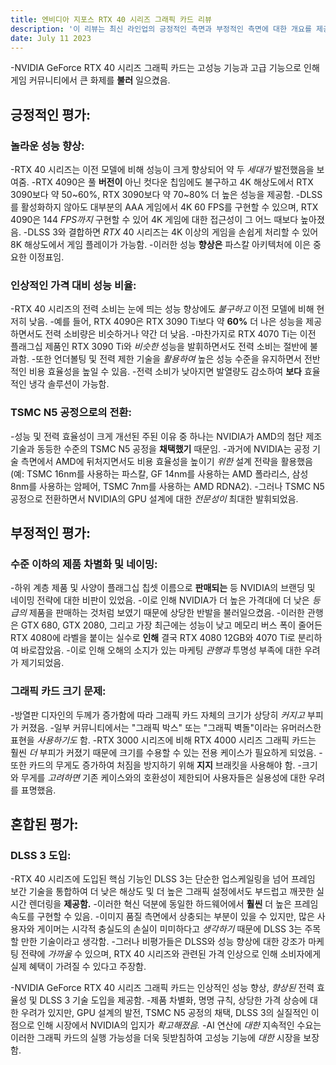 ```yaml
---
title: 엔비디아 지포스 RTX 40 시리즈 그래픽 카드 리뷰
description: '이 리뷰는 최신 라인업의 긍정적인 측면과 부정적인 측면에 대한 개요를 제공하고, 향상된 성능, 향상된 전력 효율성 및 디자인 고려 사항을 조명'
date: July 11 2023
---
```


-NVIDIA GeForce RTX 40 시리즈 그래픽 카드는 고성능 기능과 고급 기능으로 인해 게임 커뮤니티에서 큰 화제를 **불러** 일으켰음.

## 긍정적인 평가:

### 놀라운 성능 향상:

-RTX 40 시리즈는 이전 모델에 비해 성능이 크게 향상되어 약 두 _세대가_ 발전했음을 보여줌. 
-RTX 4090은 풀 **버전이** 아닌 컷다운 칩임에도 불구하고 4K 해상도에서 RTX 3090보다 약 50~60%, RTX 3090보다 약 70~80% 더 높은 성능을 제공함. 
-DLSS를 활성화하지 않아도 대부분의 AAA 게임에서 4K 60 FPS를 구현할 수 있으며, RTX 4090은 144 _FPS까지_ 구현할 수 있어 4K 게임에 대한 접근성이 그 어느 때보다 높아졌음. 
-DLSS 3와 결합하면 _RTX_ 40 시리즈는 4K 이상의 게임을 손쉽게 처리할 수 있어 8K 해상도에서 게임 플레이가 가능함. 
-이러한 성능 **향상은** 파스칼 아키텍처에 이은 중요한 이정표임.

### 인상적인 가격 대비 성능 비율:

-RTX 40 시리즈의 전력 소비는 눈에 띄는 성능 향상에도 _불구하고_ 이전 모델에 비해 현저히 낮음. 
-예를 들어, RTX 4090은 RTX 3090 Ti보다 약 **60%** 더 나은 성능을 제공하면서도 전력 소비량은 비슷하거나 약간 더 낮음. 
-마찬가지로 RTX 4070 Ti는 이전 플래그십 제품인 RTX 3090 Ti와 _비슷한_ 성능을 발휘하면서도 전력 소비는 절반에 불과함. 
-또한 언더볼팅 및 전력 제한 기술을 _활용하여_ 높은 성능 수준을 유지하면서 전반적인 비용 효율성을 높일 수 있음. 
-전력 소비가 낮아지면 발열량도 감소하여 **보다** 효율적인 냉각 솔루션이 가능함.

### TSMC N5 공정으로의 전환:

-성능 및 전력 효율성이 크게 개선된 주된 이유 중 하나는 NVIDIA가 AMD의 첨단 제조 기술과 동등한 수준의 TSMC N5 공정을 **채택했기** 때문임. 
-과거에 NVIDIA는 공정 기술 측면에서 AMD에 뒤처지면서도 비용 효율성을 높이기 _위한_ 설계 전략을 활용했음(예: TSMC 16nm를 사용하는 파스칼, GF 14nm를 사용하는 AMD 폴라리스, 삼성 8nm를 사용하는 암페어, TSMC 7nm를 사용하는 AMD RDNA2). 
-그러나 TSMC N5 공정으로 전환하면서 NVIDIA의 GPU 설계에 대한 _전문성이_ 최대한 발휘되었음.

## 부정적인 평가:

### 수준 이하의 제품 차별화 및 네이밍:

-하위 계층 제품 및 사양이 플래그십 칩셋 이름으로 **판매되는** 등 NVIDIA의 브랜딩 및 네이밍 전략에 대한 비판이 있었음. 
-이로 인해 NVIDIA가 더 높은 가격대에 더 낮은 _등급의_ 제품을 판매하는 것처럼 보였기 때문에 상당한 반발을 불러일으켰음. 
-이러한 관행은 GTX 680, GTX 2080, 그리고 가장 최근에는 성능이 낮고 메모리 버스 폭이 줄어든 RTX 4080에 라벨을 붙이는 실수로 **인해** 결국 RTX 4080 12GB와 4070 Ti로 분리하여 바로잡았음. 
-이로 인해 오해의 소지가 있는 마케팅 _관행과_ 투명성 부족에 대한 우려가 제기되었음.

### 그래픽 카드 크기 문제:

-방열판 디자인의 두께가 증가함에 따라 그래픽 카드 자체의 크기가 상당히 _커지고_ 부피가 커졌음. 
-일부 커뮤니티에서는 "그래픽 박스" 또는 "그래픽 벽돌"이라는 유머러스한 표현을 _사용하기도_ 함. 
-RTX 3000 시리즈에 비해 RTX 4000 시리즈 그래픽 카드는 훨씬 _더_ 부피가 커졌기 때문에 크기를 수용할 수 있는 전용 케이스가 필요하게 되었음. 
-또한 카드의 무게도 증가하여 처짐을 방지하기 위해 **지지** 브래킷을 사용해야 함. 
-크기와 무게를 _고려하면_ 기존 케이스와의 호환성이 제한되어 사용자들은 실용성에 대한 우려를 표명했음.

## 혼합된 평가:

### DLSS 3 도입:

-RTX 40 시리즈에 도입된 핵심 기능인 DLSS 3는 단순한 업스케일링을 넘어 프레임 보간 기술을 통합하여 더 낮은 해상도 및 더 높은 그래픽 설정에서도 부드럽고 깨끗한 실시간 렌더링을 **제공함.** 
-이러한 혁신 덕분에 동일한 하드웨어에서 **훨씬** 더 높은 프레임 속도를 구현할 수 있음. 
-이미지 품질 측면에서 상충되는 부분이 있을 수 있지만, 많은 사용자와 게이머는 시각적 충실도의 손실이 미미하다고 _생각하기_ 때문에 DLSS 3는 주목할 만한 기술이라고 생각함. 
-그러나 비평가들은 DLSS와 성능 향상에 대한 강조가 마케팅 전략에 _가까울_ 수 있으며, RTX 40 시리즈와 관련된 가격 인상으로 인해 소비자에게 실제 혜택이 가려질 수 있다고 주장함.



-NVIDIA GeForce RTX 40 시리즈 그래픽 카드는 인상적인 성능 향상, _향상된_ 전력 효율성 및 DLSS 3 기술 도입을 제공함. 
-제품 차별화, 명명 규칙, 상당한 가격 상승에 대한 우려가 있지만, GPU 설계의 발전, TSMC N5 공정의 채택, DLSS 3의 실질적인 이점으로 인해 시장에서 NVIDIA의 입지가 _확고해졌음._ 
-AI 연산에 _대한_ 지속적인 수요는 이러한 그래픽 카드의 실행 가능성을 더욱 뒷받침하여 고성능 기능에 _대한_ 시장을 보장함.
